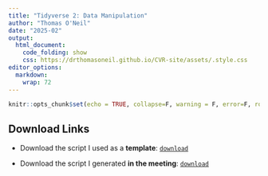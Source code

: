 ```yaml
---
title: "Tidyverse 2: Data Manipulation"
author: "Thomas O'Neil"
date: "2025-02" 
output:
  html_document:
    code_folding: show
    css: https://drthomasoneil.github.io/CVR-site/assets/.style.css
editor_options: 
  markdown: 
    wrap: 72
---
```


```r
knitr::opts_chunk$set(echo = TRUE, collapse=F, warning = F, error=F, root.dir =  getwd())
```


## Download Links

- Download the script I used as a **template**: [`download`](https://github.com/DrThomasOneil/analysis-user-group/blob/main/docs/assets/downloads/template_script.Rmd)

- Download the script I generated **in the meeting**: [`download`](https://github.com/DrThomasOneil/analysis-user-group/blob/main/docs/assets/downloads/meeting_script.Rmd)





